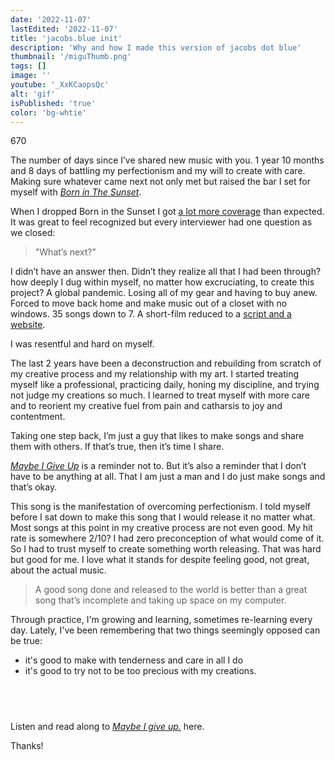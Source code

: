 ```yaml
---
date: '2022-11-07'
lastEdited: '2022-11-07'
title: 'jacobs.blue init'
description: 'Why and how I made this version of jacobs dot blue'
thumbnail: '/miguThumb.png'
tags: []
image: ''
youtube: '_XxKCaopsQc'
alt: 'gif'
isPublished: 'true'
color: 'bg-whtie'
---
```


670

The number of days since I’ve shared new music with you.
1 year 10 months and 8 days of battling my perfectionism and my will to create with care.
Making sure whatever came next not only met but raised the bar I set for myself with _[Born in The Sunset](/songs/born-in-the-sunset-thoughts-to-oasis)_.

When I dropped Born in the Sunset I got [a lot more coverage](https://freegame.notion.site/Jacob-s-Blue-Press-Kit-79b4480312224328954dea767579cd5a) than expected. It was great to feel recognized but every interviewer had one question as we closed:

> "What’s next?"

I didn’t have an answer then. Didn’t they realize all that I had been through? how deeply I dug within myself, no matter how excruciating, to create this project? A global pandemic. Losing all of my gear and having to buy anew. Forced to move back home and make music out of a closet with no windows. 35 songs down to 7. A short-film reduced to a [script and a website](https://web.archive.org/web/20220730230234/https://jacobs.blue/).

I was resentful and hard on myself.

The last 2 years have been a deconstruction and rebuilding from scratch of my creative process and my relationship with my art. I started treating myself like a professional, practicing daily, honing my discipline, and trying not judge my creations so much. I learned to treat myself with more care and to reorient my creative fuel from pain and catharsis to joy and contentment.

Taking one step back, I’m just a guy that likes to make songs and share them with others. If that’s true, then it’s time I share.

_[Maybe I Give Up](/songs/maybe-i-give-up)_ is a reminder not to. But it’s also a reminder that I don’t have to be anything at all. That I am just a man and I do just make songs and that’s okay.

This song is the manifestation of overcoming perfectionism. I told myself before I sat down to make this song that I would release it no matter what. Most songs at this point in my creative process are not even good. My hit rate is somewhere 2/10? I had zero preconception of what would come of it. So I had to trust myself to create something worth releasing. That was hard but good for me. I love what it stands for despite feeling good, not great, about the actual music.

> A good song done and released to the world is better than a great song that’s incomplete and taking up space on my computer.

Through practice, I'm growing and learning, sometimes re-learning every day. Lately, I've been remembering that two things seemingly opposed can be true:

- it's good to make with tenderness and care in all I do
- it's good to try not to be too precious with my creations.

## <br/>

Listen and read along to _[Maybe I give up.](/songs/maybe-i-give-up)_ here.

Thanks!
